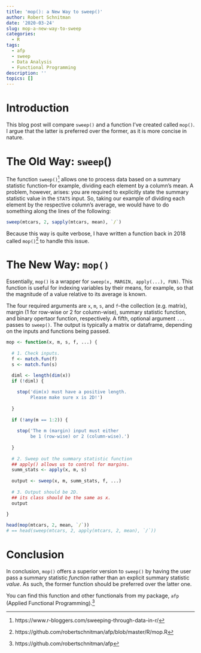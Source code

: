 ```yaml
---
title: 'mop(): a New Way to sweep()'
author: Robert Schnitman
date: '2020-03-24'
slug: mop-a-new-way-to-sweep
categories:
  - R
tags:
  - afp
  - sweep
  - Data Analysis
  - Functional Programming
description: ''
topics: []
---
```


# Introduction

This blog post will compare `sweep()` and a function I've created called `mop()`. I argue that the latter is preferred over the former, as it is more concise in nature.

# The Old Way: `sweep`()

The function `sweep()`[^1] allows one to process data based on a summary statistic function--for example, dividing each element by a column's mean. A problem, however, arises: you are required to explicitly state the summary statistic value in the `STATS` input. So, taking our example of dividing each element by the respective column's average, we would have to do something along the lines of the following:

```r
sweep(mtcars, 2, sapply(mtcars, mean), `/`)
```

Because this way is quite verbose, I have written a function back in 2018 called `mop()`[^2] to handle this issue.

# The New Way: `mop()`

Essentially, `mop()` is a wrapper for `sweep(x, MARGIN, apply(...), FUN)`. This function is useful for indexing variables by their means, for example, so that the magnitude of a value relative to its average is known.

The four required arguments are `x`, `m`, `s`, and `f`--the collection (e.g. matrix), margin (1 for row-wise or 2 for column-wise), summary statistic function, and binary opertaor function, respectively. A fifth, optional argument `...` passes to `sweep()`. The output is typically a matrix or dataframe, depending on the inputs and functions being passed.

```r
mop <- function(x, m, s, f, ...) {
  
  # 1. Check inputs.
  f <- match.fun(f)
  s <- match.fun(s)
  
  diml <- length(dim(x))
  if (!diml) {

    stop('dim(x) must have a positive length. 
         Please make sure x is 2D!')
    
  }
  
  if (!any(m == 1:2)) {
   
    stop('The m (margin) input must either 
         be 1 (row-wise) or 2 (column-wise).') 
    
  }
  
  # 2. Sweep out the summary statistic function
  ## apply() allows us to control for margins.
  summ_stats <- apply(x, m, s) 
  
  output <- sweep(x, m, summ_stats, f, ...)
  
  # 3. Output should be 2D.
  ## its class should be the same as x.
  output
  
}
```

```r
head(mop(mtcars, 2, mean, `/`))
# == head(sweep(mtcars, 2, apply(mtcars, 2, mean), `/`))
```

# Conclusion

In conclusion, `mop()` offers a superior version to `sweep()` by having the user pass a summary statistic *function* rather than an explicit summary statistic *value*. As such, the former function should be preferred over the latter one.

You can find this function and other functionals from my package, `afp` (Applied Functional Programming).[^3]

[^1]: https://www.r-bloggers.com/sweeping-through-data-in-r/
[^2]: https://github.com/robertschnitman/afp/blob/master/R/mop.R
[^3]: https://github.com/robertschnitman/afp